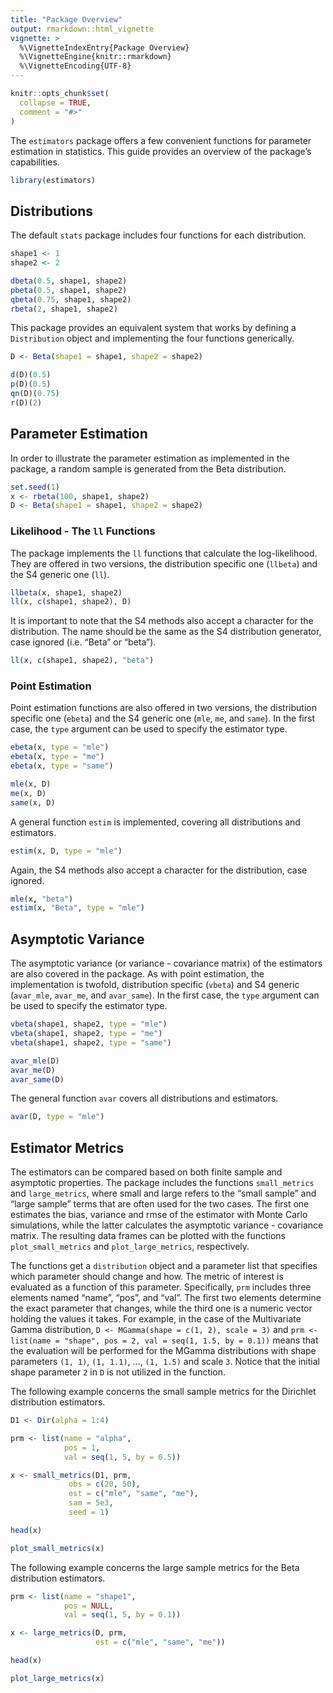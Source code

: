 ---
title: "Package Overview"
output: rmarkdown::html_vignette
vignette: >
  %\VignetteIndexEntry{Package Overview}
  %\VignetteEngine{knitr::rmarkdown}
  %\VignetteEncoding{UTF-8}
---

```{r, include = FALSE}
knitr::opts_chunk$set(
  collapse = TRUE,
  comment = "#>"
)
```

The `estimators` package offers a few convenient functions for parameter estimation in statistics. This guide provides an overview of the package's capabilities.

```{r setup}
library(estimators)
```

## Distributions

The default `stats` package includes four functions for each distribution.

```{r}
shape1 <- 1
shape2 <- 2

dbeta(0.5, shape1, shape2)
pbeta(0.5, shape1, shape2)
qbeta(0.75, shape1, shape2)
rbeta(2, shape1, shape2)
```

This package provides an equivalent system that works by defining a `Distribution` object and implementing the four functions generically.

```{r}
D <- Beta(shape1 = shape1, shape2 = shape2)

d(D)(0.5)
p(D)(0.5)
qn(D)(0.75)
r(D)(2)
```

## Parameter Estimation

In order to illustrate the parameter estimation as implemented in the package, a random sample is generated from the Beta distribution.

```{r}
set.seed(1)
x <- rbeta(100, shape1, shape2)
D <- Beta(shape1 = shape1, shape2 = shape2)
```

### Likelihood - The `ll` Functions

The package implements the `ll` functions that calculate the log-likelihood. They are offered in two versions, the distribution specific one (`llbeta`) and the S4 generic one (`ll`).

```{r}
llbeta(x, shape1, shape2)
ll(x, c(shape1, shape2), D)
```

It is important to note that the S4 methods also accept a character for the distribution. The name should be the same as the S4 distribution generator, case ignored (i.e. "Beta" or "beta").

```{r}
ll(x, c(shape1, shape2), "beta")
```

### Point Estimation

Point estimation functions are also offered in two versions, the distribution specific one (`ebeta`) and the S4 generic one (`mle`, `me`, and `same`). In the first case, the `type` argument can be used to specify the estimator type.

```{r}
ebeta(x, type = "mle")
ebeta(x, type = "me")
ebeta(x, type = "same")

mle(x, D)
me(x, D)
same(x, D)
```

A general function `estim` is implemented, covering all distributions and estimators.

```{r}
estim(x, D, type = "mle")
```

Again, the S4 methods also accept a character for the distribution, case ignored.

```{r}
mle(x, "beta")
estim(x, "Beta", type = "mle")
```

## Asymptotic Variance

The asymptotic variance (or variance - covariance matrix) of the estimators are also covered in the package. As with point estimation, the implementation is twofold, distribution specific (`vbeta`) and S4 generic (`avar_mle`, `avar_me`, and `avar_same`). In the first case, the `type` argument can be used to specify the estimator type.

```{r}
vbeta(shape1, shape2, type = "mle")
vbeta(shape1, shape2, type = "me")
vbeta(shape1, shape2, type = "same")

avar_mle(D)
avar_me(D)
avar_same(D)
```

The general function `avar` covers all distributions and estimators.

```{r}
avar(D, type = "mle")
```

## Estimator Metrics

The estimators can be compared based on both finite sample and asymptotic properties. The package includes the functions `small_metrics` and `large_metrics`, where small and large refers to the "small sample" and "large sample" terms that are often used for the two cases. The first one estimates the bias, variance and rmse of the estimator with Monte Carlo simulations, while the latter calculates the asymptotic variance - covariance matrix. The resulting data frames can be plotted with the functions `plot_small_metrics` and `plot_large_metrics`, respectively.

The functions get a `distribution` object and a parameter list that specifies which parameter should change and how. The metric of interest is evaluated as a function of this parameter. Specifically, `prm` includes three elements named "name", "pos", and "val". The first two elements determine the exact parameter that changes, while the third one is a numeric vector holding the values it takes. For example, in the case of the Multivariate Gamma distribution,
`D <- MGamma(shape = c(1, 2), scale = 3)` and `prm <- list(name = "shape", pos = 2, val = seq(1, 1.5, by = 0.1))` means that the evaluation will be performed for the MGamma distributions with
shape parameters `(1, 1)`, `(1, 1.1)`, ..., `(1, 1.5)` and scale `3`. Notice that the initial shape parameter `2` in `D` is not utilized in the function.

The following example concerns the small sample metrics for the Dirichlet distribution estimators.

```{r, fig.width=15, fig.height=8, out.width="100%"}
D1 <- Dir(alpha = 1:4)

prm <- list(name = "alpha",
            pos = 1,
            val = seq(1, 5, by = 0.5))

x <- small_metrics(D1, prm,
             obs = c(20, 50),
             est = c("mle", "same", "me"),
             sam = 5e3,
             seed = 1)

head(x)

plot_small_metrics(x)
```

The following example concerns the large sample metrics for the Beta distribution estimators.

```{r, fig.width=15, fig.height=8, out.width="100%"}
prm <- list(name = "shape1",
            pos = NULL,
            val = seq(1, 5, by = 0.1))

x <- large_metrics(D, prm,
                   est = c("mle", "same", "me"))

head(x)

plot_large_metrics(x)
```

